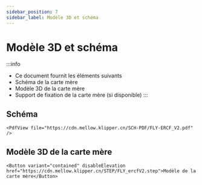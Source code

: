 ```yaml
---
sidebar_position: 7
sidebar_label: Modèle 3D et schéma
---
```




# Modèle 3D et schéma


:::info
* Ce document fournit les éléments suivants
* Schéma de la carte mère
* Modèle 3D de la carte mère
* Support de fixation de la carte mère (si disponible)
:::

## Schéma

    <PdfView file="https://cdn.mellow.klipper.cn/SCH-PDF/FLY-ERCF_V2.pdf" />


## Modèle 3D de la carte mère

    <Button variant="contained" disableElevation href="https://cdn.mellow.klipper.cn/STEP/FLY_ercfV2.step">Modèle de la carte mère</Button>